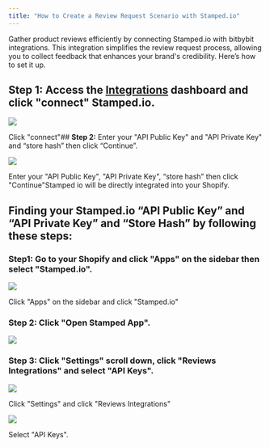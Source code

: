 ```yaml
---
title: "How to Create a Review Request Scenario with Stamped.io"
---
```


Gather product reviews efficiently by connecting Stamped.io with bitbybit integrations. This integration simplifies the review request process, allowing you to collect feedback that enhances your brand's credibility. Here’s how to set it up.

## **Step 1:** Access the [Integrations](https://app.bitbybit.studio/integrations) dashboard and click "connect" Stamped.io.

![](https://cdn.prod.website-files.com/659655f5b20d395a5c69efcf/66ea54e1d1cc21e7345b8444_AD_4nXc7YeE4KSumBRFtZyLKkfPKhto-PWLQ-v1SaRB-2tgZxuDLAwi7bO0Gi8cOWxkLhmga5FsJtgBI6LwsrFitUo2LQbn3bPqpXirON8U8koQPVSYelanX_lyghyyMBCMNKZ-HkU8WIKNs5P2SU1LG3T3eDj7Q.png)

Click "connect"## **Step 2:** Enter your "API Public Key" and "API Private Key" and “store hash” then click “Continue”.

![](https://cdn.prod.website-files.com/659655f5b20d395a5c69efcf/66ea54e11e90e2706fd715be_AD_4nXdukS2Z62kliFDVDrBdEiVv89ezDkXwCNZWxHfYH0-r-1nwdhmoX1hquhjnSxima3v_5PYZfJqwxn8m7dLN4H1JJzRqsm1t0rY60zEgSWBUlt9HPatgp6iQuG2729pVOHA4Dbs3vZ5jxHT_yb_g2g5wNp8.png)

Enter your "API Public Key", "API Private Key", “store hash” then click "Continue"Stamped io will be directly integrated into your Shopify.

## Finding your Stamped.io “API Public Key” and “API Private Key” and “Store Hash” by following these steps:

### **Step1:** Go to your Shopify and click "Apps" on the sidebar then select "Stamped.io".

![](https://cdn.prod.website-files.com/659655f5b20d395a5c69efcf/66ea54e16bf644d0abb9693d_AD_4nXf_d-MkRnEYlOi3HC45urKaPo2wuh_jN04VyLv0BVxOOcEJMf1N0UjnRSeVJYPoW8k3eXxCeRH70n8JMv0gN1Nr3dGjjJgqqOBJg6d0q6mu7ZViTFYnvK40O4hdntHZHtk-NsyMg_4RLCae6CDmAiMxQeuI.png)

Click "Apps" on the sidebar and click "Stamped.io"

### **Step 2:** Click "Open Stamped App".

![](https://cdn.prod.website-files.com/659655f5b20d395a5c69efcf/66ea54e154bbea9a7646c2d3_AD_4nXfkzSFMlcfH0tczdLEwVu41VgK3h1eRono4Cq9KJL3P7yy-Y6DYQFQTfwyFBE1G8WiRFbFUa4q-HHvIdRPIIGSg-gzhu6XrdzNwbjQBKq7qNARi19DDRWZi42J14w-Z6CCwZdwBqFiWAppYslKflfMS4LAx.png)

### **Step 3:** Click "Settings" scroll down, click "Reviews Integrations" and select "API Keys".

![](https://cdn.prod.website-files.com/659655f5b20d395a5c69efcf/66ea54e19ea5a1f8d954331b_AD_4nXd20a0Gp2miIxkYp22VbNWeGhXGyYtAAiHjvdOaGtBfzqcmrXHvKX-THUsCnRGFuBA__GAvrQL7FYG37In9njnpWsXg1jFLXt62UBXPAWziPUXAlKqz_nBy_Cg9Jmf7qoXodiahWBJ9-l1O9QuP3z-bUhbi.png)

Click "Settings" and click "Reviews Integrations"

![](https://cdn.prod.website-files.com/659655f5b20d395a5c69efcf/66ea54e1e9931bf9cce95320_AD_4nXfSMLcLLNGDlSMorl413SbRkI7e09_9XZ15EJ92XtWYQ9cJ_-PxYv9tlcH4Ljj7p2vL-T_yr9qAUaKZNif6r818N0cUkkh-Ktymzxa4eNd0olzfrVGYgLtn3mUuIoZCSBoKNmGolYYw3o9O_iGLeA4u_jw.png)

Select "API Keys".